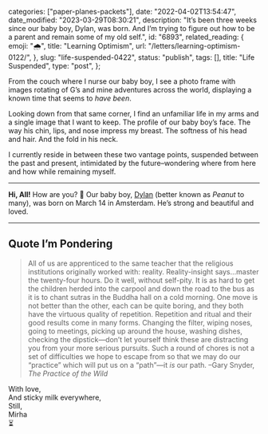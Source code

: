 
  categories: ["paper-planes-packets"],
  date: "2022-04-02T13:54:47",
  date_modified: "2023-03-29T08:30:21",
  description:
    "It’s been three weeks since our baby boy, Dylan, was born. And I’m trying to figure out how to be a parent and remain some of my old self.",
  id: "6893",
  related_reading: {
    emoji: "🌧",
    title: "Learning Optimism",
    url: "/letters/learning-optimism-0122/",
  },
  slug: "life-suspended-0422",
  status: "publish",
  tags: [],
  title: "Life Suspended",
  type: "post",
};


From the couch where I nurse our baby boy, I see a photo frame with images rotating of G’s and mine adventures across the world, displaying a known time that seems to *have been*.

Looking down from that same corner, I find an unfamiliar life in my arms and a single image that I want to keep. The profile of our baby boy’s face. The way his chin, lips, and nose impress my breast. The softness of his head and hair. And the fold in his neck.

I currently reside in between these two vantage points, suspended between the past and present, intimidated by the future–wondering where from here and how while remaining myself.

---

**Hi, All!** How are you? 💙 Our baby boy, [Dylan](<https://en.wikipedia.org/wiki/Dylan_(name)>) (better known as _Peanut_ to many), was born on March 14 in Amsterdam. He’s strong and beautiful and loved.

---

## Quote I’m Pondering

> All of us are apprenticed to the same teacher that the religious institutions originally worked with: reality. Reality-insight says…master the twenty-four hours. Do it well, without self-pity. It is as hard to get the children herded into the carpool and down the road to the bus as it is to chant sutras in the Buddha hall on a cold morning. One move is not better than the other, each can be quite boring, and they both have the virtuous quality of repetition. Repetition and ritual and their good results come in many forms. Changing the filter, wiping noses, going to meetings, picking up around the house, washing dishes, checking the dipstick—don’t let yourself think these are distracting you from your more serious pursuits. Such a round of chores is not a set of difficulties we hope to escape from so that we may do our “practice” which will put us on a “path”—it _is_ our path. –Gary Snyder, _The Practice of the Wild_

With love,\
And sticky milk everywhere,\
Still,\
Mirha\
⏳
